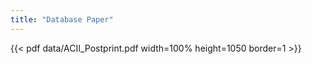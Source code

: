 ```yaml
---
title: "Database Paper"
---
```


{{< pdf data/ACII_Postprint.pdf width=100% height=1050 border=1 >}}
